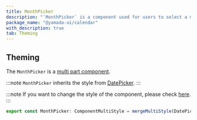 ```yaml
---
title: MonthPicker
description: "`MonthPicker` is a component used for users to select a month."
package_name: "@yamada-ui/calendar"
with_description: true
tab: Theming
---
```


## Theming

The `MonthPicker` is a [multi part component](/styled-system/theming/component-styles#multi-part-components).

:::note
`MonthPicker` inherits the style from [DatePicker](/components/forms/date-picker).
:::

:::note
If you want to change the style of the component, please check [here](/styled-system/theming/customize-theme#changing-the-style-of-components).
:::

```ts
export const MonthPicker: ComponentMultiStyle = mergeMultiStyle(DatePicker)()
```
